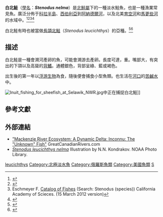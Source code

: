 {{Speciesbox
| name = ''Stenodus nelma''
| image = Nelma fish.JPG
| image_width = 250 px
| status = LC
| status_system = IUCN3.1
| genus = Stenodus
| species = nelma
| authority = (Pallas, 1773)
| synonyms = 
* ''Salmo nelma'' Pallas, 1773
* ''Stenodus leucichthys nelma'' (Pallas, 1773)
* ''Salmo mackenzii'' Richardson, 1823
* ''Stenodus leucichthys mackenzii'' (Richardson, 1823)
* ''Stenodus mackenzii'' (Richardson, 1823)
* ''Leucichthys nelma''(Pallas, 1773)
}}
'''白北鮭'''（[[學名|學名]]：'''''Stenodus nelma'''''）是[[北鮭屬|北鮭屬]]下的一種淡水鮭魚，也是一種漁業常見魚。廣泛分佈于[[科拉半島|科拉半島]]、[[西伯利亞|西伯利亞]]到[[阿納德爾河|阿納德爾河]]，以及北美[[育空河|育空河]]和[[馬更些河|馬更些河]]的水域中。<ref name=HEFF>{{cite book|last=Kottelat|first= M.|last2= Freyhof|first2= J.|year=2007|title=Handbook of European Freshwater Fishes|isbn= 978-2-8399-0298-4}}</ref><ref>{{IUCN|IUCN_Year=2011|author=Freyhof, J.; and Kottelat, M.|year=2008|ID=135545|title=Stenodus nelma}}</ref><ref>Eschmeyer F. [http://research.calacademy.org/redirect?url=http://researcharchive.calacademy.org/research/Ichthyology/catalog/fishcatmain.asp Catalog of Fishes] {{Wayback|url=http://research.calacademy.org/redirect?url=http%3A%2F%2Fresearcharchive.calacademy.org%2Fresearch%2FIchthyology%2Fcatalog%2Ffishcatmain.asp |date=20120904021854 }} (Search: Stenodus (species)) California Academy of Scieces. (15 March 2012 version)</ref><ref>{{FishBase|genus=Stenodus|species=nelma|id=66490|month=February|year=2013}}</ref>

白北鮭有時也被當做[[長頜北鮭|長頜北鮭]]（''Stenodus leucichthys''）的亞種。<ref name="Belyaeva">{{cite web|first=E. S.|last=Belyaeva|url=http://www.caspianenvironment.org/biodb/eng/fishes/Stenodus%20leucichthys%20leucichthys/main.htm|title=''Stenodus leucichthys leucichthys''|publisher=caspianenvironment.org|deadurl=yes|archiveurl=https://archive.is/20130703230630/http://www.caspianenvironment.org/biodb/eng/fishes/Stenodus%20leucichthys%20leucichthys/main.htm|archivedate=2013-07-03}}</ref><ref name="IUCN leucichthys">{{IUCN|IUCN_Year=2011|author=Freyhof, J.; and Kottelat, M.|year=2008|ID=20745|title=Stenodus leucichthys}}</ref>

== 描述 ==

白北鮭是一種會溯河產卵的魚，可能會溯游{{convert|1500|km|mi}}去產卵。長度可達{{convert|150|cm|in}}，重{{convert|14|to|25|kg|lb}}。嘴部大，有突出的下頜以及高聳的[[背鰭|背鰭]]。通體銀色，背部呈綠、藍或褐色。

出生後的第一年以[[浮游生物|浮游生物]]為食，隨後便會捕食小型魚類。也生活在[[河口|河口]]的[[苦鹹水|苦鹹水]]中。

[[File:Inuit_fishing_for_sheefish_at_Selawik_NWR.jpg|thumb]]中正在捕捉白北鮭]]

== 參考文獻 ==
{{reflist}}

== 外部連結 ==

* [https://web.archive.org/web/20130709234500/http://www.greatcanadianrivers.com/rivers/mack/species-home.html "Mackenzie River Ecosystem: A Dynamic Delta: Inconnu: The "Unknown" Fish"] GreatCanadianRivers.com
* [http://www.photolib.noaa.gov/htmls/fish3696.htm ''Stenodus leucichthys nelma''] {{Wayback|url=http://www.photolib.noaa.gov/htmls/fish3696.htm |date=20180413130616 }} Illustration by N.N. Kondrakov. NOAA Photo Library.
{{Taxonbar|from=Q1089398}}

[[Category:北鮭屬|leucichthys]]
[[Category:北極淡水魚|Category:北極淡水魚]]
[[Category:俄羅斯魚類|Category:俄羅斯魚類]]
[[Category:美國魚類|Category:美國魚類]]
[[Category:1773年描述的鱼类|S]]